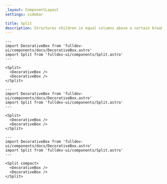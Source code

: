 ```yaml
---
_layout: ComponentLayout
settings: sidebar

title: Split
description: Structures children in equal columns above a certain breakpoint.
---
```


```astro live
---
import DecorativeBox from 'fulldev-ui/components/docs/DecorativeBox.astro'
import Split from 'fulldev-ui/components/Split.astro'
---

<Split>
  <DecorativeBox />
  <DecorativeBox />
</Split>
```

```astro live
---
import DecorativeBox from 'fulldev-ui/components/docs/DecorativeBox.astro'
import Split from 'fulldev-ui/components/Split.astro'
---

<Split>
  <DecorativeBox />
  <DecorativeBox />
</Split>
```

```astro live
---
import DecorativeBox from 'fulldev-ui/components/docs/DecorativeBox.astro'
import Split from 'fulldev-ui/components/Split.astro'
---

<Split compact>
  <DecorativeBox />
  <DecorativeBox />
</Split>
```
